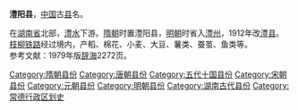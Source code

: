{{unreferenced|time=2017-04-04T05:09:15+00:00}}
'''澧阳县'''，[[中国|中国]]古[[县|县]]名。

在[[湖南省|湖南省]]北部，[[澧水|澧水]]下游。[[隋朝|隋朝]]时置澧阳县，[[明朝|明朝]]时省入[[澧州|澧州]]，1912年改[[澧县|澧县]]。[[枝柳铁路|枝柳铁路]]经过境内，产稻、棉花、小麦、大豆、薯类、蚕茧、鱼类等。<br />

参考文献：1979年版[[辞海|辞海]]2272页。

[[Category:隋朝县份|Category:隋朝县份]]
[[Category:唐朝县份|Category:唐朝县份]]
[[Category:五代十国县份|Category:五代十国县份]]
[[Category:宋朝县份|Category:宋朝县份]]
[[Category:元朝县份|Category:元朝县份]]
[[Category:明朝县份|Category:明朝县份]]
[[Category:湖南古代县份|Category:湖南古代县份]]
[[Category:常德行政区划史|Category:常德行政区划史]]